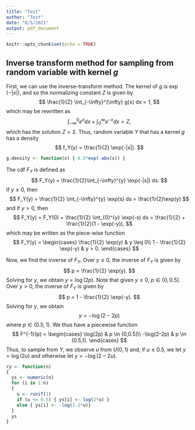 ```yaml
---
title: "Test"
author: "Test"
date: "8/5/2021"
output: pdf_document
---
```


```r
knitr::opts_chunk$set(echo = TRUE)
```

## Inverse transform method for sampling from random variable with kernel $g$
First, we can use the inverse-transform method.
The kernel of $g$ is $\exp(-|x|)$, and so the normalizing constant $Z$ is given by
$$
  \frac{1}{Z} \int_{-\infty}^{\infty} g(x) dx = 1,
$$
which may be rewritten as
$$
  \int_{-\infty}^{0} e^{x} dx + \int_{0}^{\infty} e^{-x} dx = Z,
$$
which has the solution $Z=2$.
Thus, random variable $Y$ that has a kernel $g$ has a density
$$
  f_Y(y) = \frac{1}{2} \exp(-|x|).
$$

```r
g.density <- function(x) { 0.5*exp(-abs(x)) }
```

The cdf $F_Y$ is defined as
$$
  F_Y(y) = \frac{1}{2}\int_{-\infty}^{y} \exp(-|s|) ds.
$$
If $y \leq 0$, then
$$
  F_Y(y) = \frac{1}{2} \int_{-\infty}^{y} \exp(s) ds = \frac{1}{2}\exp(y)
$$
and if $y > 0$, then
$$
  F_Y(y) = F_Y(0) + \frac{1}{2} \int_{0}^{y} \exp(-s) ds = \frac{1}{2} + \frac{1}{2}(1 - \exp(-y)),
$$
which may be written as the piece-wise function
$$
  F_Y(y) =
  \begin{cases}
    \frac{1}{2} \exp(y)                & y \leq 0\\
    1 - \frac{1}{2} \exp(-y) & y > 0.
  \end{cases}
$$

Now, we find the inverse of $F_Y$.
Over $y \leq 0$, the inverse of $F_Y$ is given by
$$
  p = \frac{1}{2} \exp(y).
$$
Solving for $y$, we obtain $y = \log(2p)$. Note that given $y \leq 0$, $p \in (0,0.5]$.
Over $y > 0$, the inverse of $F_Y$ is given by
$$
  p = 1 - \frac{1}{2} \exp(-y).
$$
Solving for $y$, we obtain
$$
  y = -\log(2-2p)
$$
where $p \in (0.5,1)$. We thus have a piecewise function
$$
  F^{-1}(p) =
  \begin{cases}
    \log(2p)        & p \in (0,0.5]\\
    -\log(2-2p)     & p \in (0.5,1).
  \end{cases}
$$
Thus, to sample from $Y$, we observe $u$ from $U(0,1)$ and, if $u \leq 0.5$,
we let $y = \log(2u)$ and otherwise let $y = -\log(2-2u)$.

```r
ry <- function(n)
{
  ys <- numeric(n)
  for (i in 1:n)
  {
    u <- runif(1)
    if (u <= 0.5) { ys[i] <- log(2*u) }
    else { ys[i] <- -log(2-2*u)}
  }
  ys
}
```

